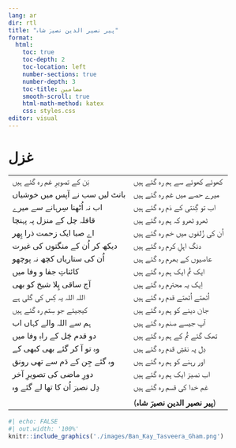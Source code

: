 ```yaml
---
lang: ar
dir: rtl
title: "پیر نصیر الدین نصیرؔ شاہ"
format:
  html:
    toc: true
    toc-depth: 2
    toc-location: left
    number-sections: true
    number-depth: 3
    toc-title: مضامین
    smooth-scroll: true
    html-math-method: katex
    css: styles.css
editor: visual
---
```


```{=html}
<style>
td, th {
border: none!important;}
    </style>
```
# غزل

|                               |                               |
|-------------------------------|-------------------------------|
| بَن کے تصویرِ غم رہ گئے ہیں     | کھوئے کھوئے سے ہم رہ گئے ہیں  |
| بانٹ لیں سب نے آپس میں خوشیاں | میرے حصے میں غم رہ گئے ہیں    |
| اب نہ اُٹھنا سِرہانے سے میرے    | اب تو گِنتی کے دَم رہ گئے ہیں   |
| قافلہ چل کے منزل پہ پہنچا     | ٹھرو ٹھرو کہ ہم رہ گئے ہیں    |
| اے صبا ایک زحمت ذرا پِھر       | اُن کی زُلفوں میں خم رہ گئے ہیں |
| دیکھ کر اُن کے منگتوں کی غیرت  | دنگ اہلِ کرم رہ گئے ہیں        |
| اُن کی ستاریاں کچھ نہ پوچھو    | عاصیوں کے بھرم رہ گئے ہیں     |
| کائناتِ جفا و وفا میں          | ایک تُم ایک ہم رہ گئے ہیں      |
| آج ساقی پِلا شیخ کو بھی        | اِیک یہ محترم رہ گئے ہیں       |
| اللہ اللہ یہ کِس کی گلی ہے     | اُٹھتے اُٹھتے قدم رہ گئے ہیں    |
| کیجیئے جو سِتم رہ گئے ہیں      | جان دینے کو ہم رہ گئے ہیں     |
| ہم سے اللہ والے کہاں اب       | آپ جیسے صنم رہ گئے ہیں        |
| دو قدم چَل کے راہِ وفا میں      | تھک گئے تُم کے ہم رہ گئے ہیں   |
| وہ تو آ کر گئے بھی کبھی کے    | دِل پہ نقشِ قدم رہ گئے ہیں      |
| وہ گئے جِن کے دَم سے تھی رونق   | اور رہنے کو ہم رہ گئے ہیں     |
| دورِ ماضی کی تصویرِ آخر         | اب نصیرؔ ایک ہم رہ گئے ہیں     |
| دِل نصیرؔ اُن کا تھا لے گئے وہ   | غم خدا کی قسم رہ گئے ہیں      |
|                               |                               |
|                               | (**پیر نصیر الدین نصیرؔ شاہ**) |

```r
#| echo: FALSE
#| out.width: '100%'
knitr::include_graphics('./images/Ban_Kay_Tasveera_Gham.png')
```
